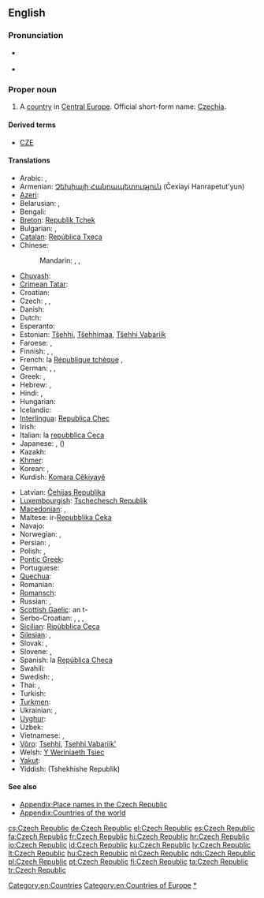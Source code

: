 ==English==
{{wikipedia}}

===Pronunciation===
* {{a|UK|US}} {{IPA|/ˈtʃɛk rɪˈpʌb.lɪk/}}
* {{audio|en-us-Czech Republic.ogg|Audio (US)}}

===Proper noun===
{{en-proper noun}}

# A [[country]] in [[Central Europe]]. Official short-form name: [[Czechia]].

====Derived terms====

* [[CZE]]

====Translations====
{{trans-top|country in Central Europe}}
* Arabic: {{t|ar|جمهورية التشيك|f|tr=jumhuuriyyat al-tshik}},  {{t|ar|التشيك|m|tr=al-tshik}}
* Armenian: [[Չեխիայի Հանրապետություն]] (Čexiayi Hanrapetut'yun)
* [[Azeri]]: {{t-|az|Çex Respublikası|xs=Azeri}}
* Belarusian: {{t|be|Чэшская рэспубліка|f|tr=Čéšskaja Respúblika|xs=Belarusian}},  {{t|be|Чэхія|f|tr=Čéxija|xs=Belarusian}}
* Bengali: {{t-|bn|চেক প্রজাতন্ত্র}}
* [[Breton]]: [[Republik Tchek]]
* Bulgarian: {{t|bg|Чешка република|f|tr=Čéška repúblika}},  {{t+|bg|Чехия|f|tr=Čéxija}}
* [[Catalan]]: [[República Txeca]] {{f}}
* Chinese:
*: Mandarin: {{t|cmn|捷克共和國|sc=Hani}}, {{t|cmn|捷克共和国|tr=Jiékè Gònghéguó|sc=Hani}}, {{t-|cmn|捷克|tr=Jiékè|sc=Hani}}
* [[Chuvash]]: {{tø|cv|Чех Республики|tr=Čeh Respubliki|sc=Cyrl}}
* [[Crimean Tatar]]: {{tø|crh|Çeh Cumhuriyeti}}
* Croatian: {{t-|hr|Češka Republika|f}}
* Czech: {{t+|cs|Česká republika|f}},  {{t+|cs|Česko|n}},  {{t+|cs|Čechy|p}}
* Danish: {{t+|da|Tjekkiet}}
* Dutch: {{t+|nl|Tsjechische Republiek}}
* Esperanto: {{t-|eo|Ĉeĥio|xs=Esperanto}}
* Estonian: [[Tšehhi]], [[Tšehhimaa]], [[Tšehhi Vabariik]]
* Faroese: {{t|fo|Kekkia|f|n}}, {{qualifier|rarely}} {{t|fo|Kekska lýðveldið|n}}
* Finnish: {{t+|fi|Tšekin tasavalta}},  {{t+|fi|Tšekki}},  {{t|fi|Tšekinmaa}}
* French: la [[République tchèque]] {{f}},  {{t+|fr|Tchéquie|f}}
* German: {{t+|de|Tschechische Republik}},  {{t+|de|Tschechien|n}},  {{t|de|Tschechei|f}}
* Greek: {{t-|el|Δημοκρατία της Τσεχίας|f|tr=Dimokratía tis Tsechías}},  {{t+|el|Τσεχία|f|tr=Tsechía}}
* Hebrew: {{t|he|הרפובליקה הצ׳כית|f|tr=ha'republiqa ha'chekhit}},  {{t|he|צ'כיה|f|tr=chekhia}}
* Hindi: {{t|hi|चेक रिपब्लिक|tr=cek ripablik|xs=Hindi}},  {{t+|hi|चेक|tr=cek|xs=Hindi}}
* Hungarian: {{t+|hu|Cseh Köztársaság}}
* Icelandic: {{t|is|Tékkland|n}}
* [[Interlingua]]: [[Republica Chec]]
* Irish: {{t|ga|Poblacht na Seice|f}}
* Italian: la [[repubblica Ceca]] {{f}}
* Japanese: {{t+|ja|チェコ|tr=Cheko}}, {{t-|ja|チェコ共和国|tr=Cheko-kyōwakoku}}({{Jpan|ちぇこきょうわこく}})
* Kazakh: {{t|kk|Чех Республикасы|tr=Čex Respublikası|sc=Cyrl|xs=Kazakh}}
* [[Khmer]]: {{t|km|សាធារណរដ្ឋឆែក|tr=sar thea rak nak roath chaek|sc=Khmr}}
* Korean: {{t|ko|체코 공화국|tr=Cheko gong-hwaguk|sc=Hang}},  {{t|ko|체코|tr=Cheko|sc=Hang}}
* Kurdish: [[Komara Çêkiyayê]]
{{trans-mid}}
* Latvian: [[Čehijas Republika]] {{f}}
* [[Luxembourgish]]: [[Tschechesch Republik]]
* [[Macedonian]]: {{t+|mk|Чешка|f|tr=Čéška}},  {{t-|mk|Чешка Република|f|tr=Čéška Repúblika}}
* Maltese: ir-[[Repubblika Ċeka]]
* Navajo: {{tø|nv|Chek bikéyah}}
* Norwegian: {{t+|no|Tsjekkia}}, {{t-|no|Den tsjekkiske republikk}}
* Persian: {{t-|fa|جمهوری چک|tr=Jomhuri-ye Chek|xs=Persian}},  {{t+|fa|چک|tr=Chek|xs=Persian}}
* Polish: {{t+|pl|Republika Czeska|f}},  {{t+|pl|Czechy|p}}
* [[Pontic Greek]]: {{tø|pnt|Δημοκρατίαν τη Τσεχίας}}
* Portuguese: {{t+|pt|República Tcheca}}
* [[Quechua]]: {{t-|qu|Chiksuyu|xs=Quechua}}
* Romanian: {{t+|ro|Republica Cehă|f}}
* [[Romansch]]: {{t|rm|Tschechia|f}}
* Russian: {{t|ru|Чешская Республика|f|tr=Čéšskaja Respúblika}},  {{t+|ru|Чехия|f|tr=Čéxija}}
* [[Scottish Gaelic]]: an t-{{t-|gd|Seic|f|xs=Scottish Gaelic}}
* Serbo-Croatian: {{t|sh|Чешка Република|f|sc=Cyrl|xs=Serbo-Croatian}},  {{t|sh|Češka Republika|f|xs=Serbo-Croatian}},  {{t|sh|Чешка|f|sc=Cyrl|xs=Serbo-Croatian}},  {{t|sh|Češka|f|xs=Serbo-Croatian}}
* [[Sicilian]]: [[Ripùbblica Ceca]] {{f}}
* [[Silesian]]: {{tø|szl|Czesko Republika|f}}, {{tø|szl|Czechy|p}}
* Slovak: {{t-|sk|Česká republika|f}},  {{t-|sk|Česko|n}}
* Slovene: {{t-|sl|Češka Republika|f}},  {{t+|sl|Češka|f}}
* Spanish: la [[República Checa]] {{f}}
* Swahili: {{t|sw|Jamhuri ya Ucheki}}
* Swedish: {{t+|sv|Tjeckien}}, {{t|sv|Republiken Tjeckien}}
* Thai: {{t|th|สาธารณรัฐเช็ก|tr=săa-taa-rá-ná-rát chék}},  {{t|th|เช็ก|tr=chék}}
* Turkish: {{t+|tr|Çek Cumhuriyeti}}
* [[Turkmen]]: {{t|tk|Çeh Republikasy|xs=Turkmen}}
* Ukrainian: {{t|uk|Чеська Республіка|f|tr=Čés'ka Respúblika|xs=Ukrainian}},  {{t|uk|Чехія|f|tr=Čéxija|xs=Ukrainian}}
* [[Uyghur]]: {{t-|ug|چېخ جۇمھۇرىيەتى|sc=ug-Arab|xs=Uyghur}}
* Uzbek: {{t|uz|Chex Respublikasi|xs=Uzbek}}
* Vietnamese: {{t-|vi|Cộng hòa Séc|xs=Vietnamese}},  {{t|vi|Séc|xs=Vietnamese}}
* [[Võro]]: [[Tsehhi]], [[Tsehhi Vabariik']]
* Welsh: [[Y Weriniaeth Tsiec]]
* [[Yakut]]: {{tø|sah|Чех Республиката|tr=Čex Respublikata|sc=Cyrl}}
* Yiddish: (Tshekhishe Republik)
{{trans-bottom}}

====See also====
* [[Appendix:Place names in the Czech Republic]]
* [[Appendix:Countries of the world]]

[[Category:en:Countries]]
[[Category:en:Countries of Europe]]
[[Category:en:Czechia|*]]

[[cs:Czech Republic]]
[[de:Czech Republic]]
[[el:Czech Republic]]
[[es:Czech Republic]]
[[fa:Czech Republic]]
[[fr:Czech Republic]]
[[hi:Czech Republic]]
[[hr:Czech Republic]]
[[io:Czech Republic]]
[[id:Czech Republic]]
[[ku:Czech Republic]]
[[lv:Czech Republic]]
[[lt:Czech Republic]]
[[hu:Czech Republic]]
[[nl:Czech Republic]]
[[nds:Czech Republic]]
[[pl:Czech Republic]]
[[pt:Czech Republic]]
[[fi:Czech Republic]]
[[ta:Czech Republic]]
[[tr:Czech Republic]]